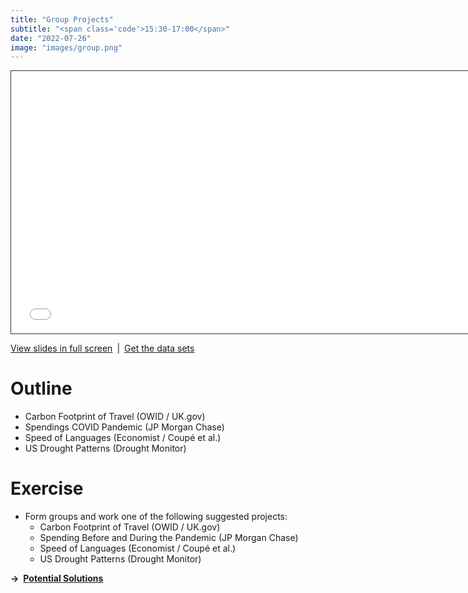 ```yaml
---
title: "Group Projects"
subtitle: "<span class='code'>15:30-17:00</span>"
date: "2022-07-26"
image: "images/group.png"
---
```


```{=html}
<iframe class="slide-deck" src="../materials/09_projects.html" height="420" width="747" style="border: 1px solid #2e3846;"></iframe>
```

[View slides in full screen](../materials/09_projects.html)&ensp;|&ensp;[Get the data sets](../data.zip)

# Outline

-   Carbon Footprint of Travel (OWID / UK.gov)
-   Spendings COVID Pandemic (JP Morgan Chase)
-   Speed of Languages (Economist / Coupé et al.)
-   US Drought Patterns (Drought Monitor)
    
# Exercise

::: question
-   Form groups and work one of the following suggested projects:
    -   Carbon Footprint of Travel (OWID / UK.gov)
    -   Spending Before and During the Pandemic (JP Morgan Chase)
    -   Speed of Languages (Economist / Coupé et al.)
    -   US Drought Patterns (Drought Monitor)
:::

**&rarr;&ensp;[Potential Solutions](../materials/solutions/09_projects_solutions.qmd)**

